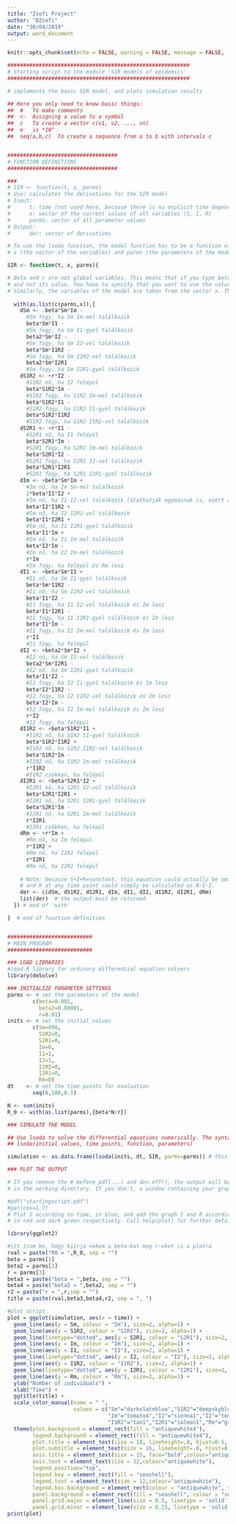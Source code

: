 ---
title: "Zsofi Project"
author: "BZsofi"
date: "30/04/2019"
output: word_document
---

```{r setup, include=FALSE}
knitr::opts_chunk$set(echo = FALSE, warning = FALSE, message = FALSE, fig.align='center', fig.height=10, fig.width=10)
```

```{r}
##########################################################
# Starting script to the module 'SIR models of epidemics'
##########################################################

# implements the basic SIR model, and plots simulation results

## Here you only need to know basic things:
##  #	To make comments
##  <-	Assigning a value to a symbol
##  c	To create a vector c(v1, v2, ..., vn)
##  e	is *10^
##  seq(a,b,c)	To create a sequence from a to b with intervals c


###################################
# FUNCTION DEFINITIONS
###################################

###
# SIR <- function(t, x, parms)
# Use: calculates the derivatives for the SIR model
# Input: 
#      t: time (not used here, because there is no explicit time dependence)
#      x: vector of the current values of all variables (S, I, R)
#      parms: vector of all parameter values
# Output:
#      der: vector of derivatives

# To use the lsoda function, the model function has to be a function of t (time),
# x (the vector of the variables) and parms (the parameters of the model).

SIR <- function(t, x, parms){

# Beta and r are not global variables. This means that if you type beta in R, the output will be 'beta',
# and not its value. You have to specify that you want to use the value of beta from 'parms' to solve the ODEs.
# Similarly, the variables of the model are taken from the vector x. This is done by the 'with' function.
  
  with(as.list(c(parms,x)),{
    dSm <- -beta*Sm*Im -
      #Sm fogy, ha Sm Im-mel találkozik
      beta*Sm*I1 -
      #Sm fogy, ha Sm I1-gyel találkozik
      beta2*Sm*I2 -
      #Sm fogy, ha Sm I2-vel találkozik
      beta*Sm*I1R2 -
      #Sm fogy, ha Sm I1R2-vel találkozik
      beta2*Sm*I2R1
      #Sm fogy, ha Sm I2R1-gyel találkozik
    dS1R2 <- +r*I2 -
      #S1R2 nő, ha I2 felépül
      beta*S1R2*Im -
      #S1R2 fogy, ha S1R2 Im-mel találkozik
      beta*S1R2*I1 -
      #S1R2 fogy, ha S1R2 I1-gyel találkozik
      beta*S1R2*I1R2
      #S1R2 fogy, ha S1R2 I1R2-vel találkozik
    dS2R1 <- +r*I1 -
      #S2R1 nő, ha I1 felépül
      beta*S2R1*Im -
      #S2R1 fogy, ha S2R1 Im-mel találkozik
      beta*S2R1*I2 -
      #S2R1 fogy, ha S2R1 I2-vel találkozik
      beta*S2R1*I2R1
      #S2R1 fogy, ha S2R1 I2R1-gyel találkozik
    dIm <- +beta*Sm*Im +
      #Im nő, ha Im Sm-mel találkozik
      2*beta*I1*I2 +
      #Im nő, ha I1 I2-vel találkozik (átathatják egymásnak is, ezért a 2x szorzó)
      beta*I2*I1R2 +
      #Im nő, ha I2 I1R2-vel találkozik
      beta*I1*I2R1 +
      #Im nő, ha I1 I2R1-gyel találkozik
      beta*I1*Im +
      #Im nő, ha I1 Im-mel találkozik
      beta*I2*Im -
      #Im nő, ha I2 Im-mel találkozik
      r*Im
      #Im fogy, ha felépül és Rm lesz
    dI1 <- +beta*Sm*I1 +
      #I1 nő, ha Sm I1-gyel találkozik
      beta*Sm*I1R2 -
      #I1 nő, ha Sm I1R2-vel találkozik
      beta*I1*I2 -
      #I1 fogy, ha I1 I2-vel találkozik és Im lesz
      beta*I1*I2R1 -
      #I1 fogy, ha I1 I2R1-gyel találkozik és Im lesz
      beta*I1*Im -
      #I1 fogy, ha I1 Im-mel találkozik és Im lesz
      r*I1
      #I1 fogy, ha felépül
    dI2 <- +beta2*Sm*I2 +
      #I2 nő, ha Sm I2-vel találkozik
      beta2*Sm*I2R1 -
      #I2 nő, ha Sm I2R1-gyel találkozik
      beta*I1*I2 -
      #I2 fogy, ha I2 I1-gyel találkozik és Im lesz
      beta*I2*I1R2 -
      #I2 fogy, ha I2 I1R2-vel találkozik és Im lesz
      beta*I2*Im -
      #I2 fogy, ha I2 Im-mel találkozik és Im lesz
      r*I2
      #I2 fogy, ha felépül
    dI1R2 <- +beta*S1R2*I1 +
      #I1R2 nő, ha S1R2 I1-gyel találkozik
      beta*S1R2*I1R2 +
      #I1R2 nő, ha S1R2 I1R2-vel találkozik
      beta*S1R2*Im -
      #I1R2 nő, ha S1R2 Im-mel találkozik
      r*I1R2
      #I1R2 csökken, ha felépül
    dI2R1 <- +beta*S2R1*I2 +
      #I2R1 nő, ha S2R1 I2-vel találkozik
      beta*S2R1*I2R1 +
      #I2R1 nő, ha S2R1 I2R1-gyel találkozik
      beta*S2R1*Im -
      #I2R1 nő, ha S2R1 Im-mel találkozik
      r*I2R1
      #I2R1 csökken, ha felépül
    dRm <- +r*Im +
      #Rm nő, ha Im felépül
      r*I1R2 +
      #Rm nő, ha I1R2 felépül
      r*I2R1
      #Rm nő, ha I2R1 felépül
    
    # Note: because S+I+R=constant, this equation could actually be omitted,
    # and R at any time point could simply be calculated as N-S-I.
    der <- c(dSm, dS1R2, dS2R1, dIm, dI1, dI2, dI1R2, dI2R1, dRm)
    list(der)  # the output must be returned    
  }) # end of 'with'

}  # end of function definition


###########################
# MAIN PROGRAM
###########################

### LOAD LIBRARIES
#load R library for ordinary differential equation solvers
library(deSolve)

### INITIALIZE PARAMETER SETTINGS
parms <- # set the parameters of the model
        c(beta=0.001,
          beta2=0.00001,
          r=0.01)
inits <- # set the initial values
        c(Sm=498,
          S1R2=0,
          S2R1=0,
          Im=0,
          I1=1,
          I2=1,
          I1R2=0,
          I2R1=0,
          Rm=0)
dt    <- # set the time points for evaluation
        seq(0,100,0.1)

N <- sum(inits)
R_0 <- with(as.list(parms),{beta*N/r})

### SIMULATE THE MODEL

## Use lsoda to solve the differential equations numerically. The syntax should be
## lsoda(initial values, time points, function, parameters)

simulation <- as.data.frame(lsoda(inits, dt, SIR, parms=parms)) # this way our set 'parms' will be used as default

### PLOT THE OUTPUT

# If you remove the # before pdf(...) and dev.off(), the output will be written in a pdf file,
# in the working directory. If you don't, a window containing your graph will just pop up.

#pdf("startingscript.pdf")
#par(cex=1.7)
# Plot S according to time, in blue, and add the graph I and R according to time,
# in red and dark green respectively. Call help(plot) for further details.

library(ggplot2)

#itt írom be, hogy kiírja nekem a beta-kat meg r-eket is a plotra
rval = paste("R0 = ",R_0, sep = "")
beta = parms[1]
beta2 = parms[2]
r = parms[3]
beta3 = paste("beta = ",beta, sep = "")
beta4 = paste("beta2 = ",beta2, sep = "")
r2 = paste("r = ",r,sep = "")
title = paste(rval,beta3,beta4,r2, sep = ", ")

#plot script
plot = ggplot(simulation, aes(x = time)) + 
  geom_line(aes(y = Sm, colour = "Sm"), size=2, alpha=1) + 
  geom_line(aes(y = S1R2, colour = "S1R2"), size=2, alpha=1) + 
  geom_line(linetype="dotted", aes(y = S2R1, colour = "S2R1"), size=2, alpha=1) +
  geom_line(aes(y = Im, colour = "Im"), size=2, alpha=1) +
  geom_line(aes(y = I1, colour = "I1"), size=2, alpha=1) +
  geom_line(linetype="dotted", aes(y = I2, colour = "I2"), size=2, alpha=1) + 
  geom_line(aes(y = I1R2, colour = "I1R2"), size=2, alpha=1) +
  geom_line(linetype="dotted", aes(y = I2R1, colour = "I2R1"), size=2, alpha=1) +
  geom_line(aes(y = Rm, colour = "Rm"), size=2, alpha=1) +
  ylab("Number of individuals") + 
  xlab("Time") +
  ggtitle(title) +
  scale_color_manual(name = " ",
                     values = c("Sm"="darkslateblue","S1R2"="deepskyblue","S2R1"="dodgerblue4",
                                "Im"="tomato4","I1"="sienna1","I2"="tomato3",
                                "I1R2"="tan1","I2R1"="salmon1","Rm"="green3")) +
  theme(plot.background = element_rect(fill = "antiquewhite4"),
        legend.background = element_rect(fill = "antiquewhite4"),
        plot.title = element_text(size = 18, lineheight=.8, hjust=0.5, face="bold", colour="antiquewhite"),
        plot.subtitle = element_text(size = 16, lineheight=.8, hjust=0.5, face="italic", colour="antiquewhite"),
        axis.title = element_text(size = 15, face="bold",colour="antiquewhite"),
        axis.text = element_text(size = 12,colour="antiquewhite"),
        legend.position="top",
        legend.key = element_rect(fill = "seashell"),
        legend.text = element_text(size = 12,colour="antiquewhite"),
        legend.box.background = element_rect(colour = "antiquewhite", size=1.5),
        panel.background = element_rect(fill = "seashell", colour = "seashell", size = 0.5, linetype = "solid"),
        panel.grid.major = element_line(size = 0.5, linetype = 'solid', colour = "antiquewhite"), 
        panel.grid.minor = element_line(size = 0.25, linetype = 'solid', colour = "antiquewhite"))
print(plot)
```

